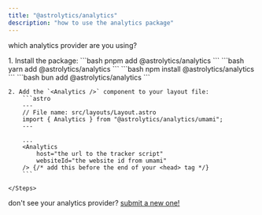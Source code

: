 ```yaml
---
title: "@astrolytics/analytics"
description: "how to use the analytics package"
---
```



which analytics provider are you using?

<Tabs>
  <TabItem label="umami">
    <Steps>
    1. Install the package:
        <Tabs>
            <TabItem label="pnpm">
                ```bash
                pnpm add @astrolytics/analytics
                ```
            </TabItem>
            <TabItem label="yarn">
                ```bash
                yarn add @astrolytics/analytics
                ```
            </TabItem>
            <TabItem label="npm">
                ```bash
                npm install @astrolytics/analytics
                ```
            </TabItem>
            <TabItem label="bun">
                ```bash
                bun add @astrolytics/analytics
                ```
            </TabItem>
        </Tabs>

    2. Add the `<Analytics />` component to your layout file:
        ```astro
        ---
        // File name: src/layouts/Layout.astro
        import { Analytics } from "@astrolytics/analytics/umami";
        ---

        ...
        <Analytics
            host="the url to the tracker script"
            websiteId="the website id from umami"
        /> {/* add this before the end of your <head> tag */}
        ```

    </Steps>

  </TabItem>
</Tabs>

don't see your analytics provider? [submit a new one!](https://github.com/gurkz-oss/astroutils/issues/new)
